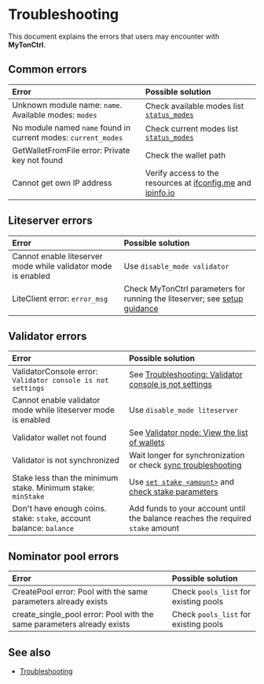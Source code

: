 
# Troubleshooting

This document explains the errors that users may encounter with **MyTonCtrl**.

## Common errors

| Error | Possible solution |
|:---------------------------------------------------------------------------|:----------------------------------------------------------------------|
| Unknown module name: `name`. Available modes: `modes` | Check available modes list [`status_modes`](/v3/documentation/infra/nodes/mytonctrl/mytonctrl-overview#status_modes) |
| No module named `name` found in current modes: `current_modes` | Check current modes list [`status_modes`](/v3/documentation/infra/nodes/mytonctrl/mytonctrl-overview#status_modes) |
| GetWalletFromFile error: Private key not found | Check the wallet path |
| Cannot get own IP address | Verify access to the resources at [ifconfig.me](https://ifconfig.me/ip) and [ipinfo.io](https://ipinfo.io/ip) |

## Liteserver errors

| Error | Possible solution |
|:---------------------------------------------------------------------------|:----------------------------------------------------------------------|
| Cannot enable liteserver mode while validator mode is enabled | Use `disable_mode validator` |
| LiteClient error: `error_msg` | Check MyTonCtrl parameters for running the liteserver; see [setup guidance](/v3/guidelines/nodes/running-nodes/liteserver-node) |

## Validator errors

| Error | Possible solution |
|:---------------------------------------------------------------------------|:---------------------------------------------------------------------------------------------------------|
| ValidatorConsole error: `Validator console is not settings` | See [Troubleshooting: Validator console is not settings](/v3/guidelines/nodes/nodes-troubleshooting#validator-console-is-not-settings) |
| Cannot enable validator mode while liteserver mode is enabled | Use `disable_mode liteserver` |
| Validator wallet not found | See [Validator node: View the list of wallets](/v3/guidelines/nodes/running-nodes/validator-node#view-the-list-of-wallets) |
| Validator is not synchronized | Wait longer for synchronization or check [sync troubleshooting](/v3/guidelines/nodes/nodes-troubleshooting#about-no-progress-in-node-synchronization-within-3-hours) |
| Stake less than the minimum stake. Minimum stake: `minStake` | Use [`set stake <amount>`](/v3/guidelines/nodes/running-nodes/validator-node#your-validator-is-ready-to-use) and [check stake parameters](/v3/documentation/network/configs/blockchain-configs#param-17) |
| Don't have enough coins. stake: `stake`, account balance: `balance` | Add funds to your account until the balance reaches the required `stake` amount |

## Nominator pool errors

| Error | Possible solution |
|:---------------------------------------------------------------------------|:----------------------------------------------------------------------|
| CreatePool error: Pool with the same parameters already exists | Check `pools_list` for existing pools |
| create_single_pool error: Pool with the same parameters already exists | Check `pools_list` for existing pools |

## See also

- [Troubleshooting](/v3/guidelines/nodes/nodes-troubleshooting)
<Feedback />
